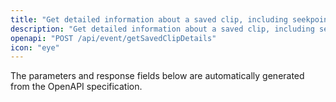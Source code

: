 ```yaml
---
title: "Get detailed information about a saved clip, including seekpoints and bounding boxes"
description: "Get detailed information about a saved clip, including seekpoints and bounding boxes"
openapi: "POST /api/event/getSavedClipDetails"
icon: "eye"
---
```


<Note>
The parameters and response fields below are automatically generated from the OpenAPI specification.
</Note>
